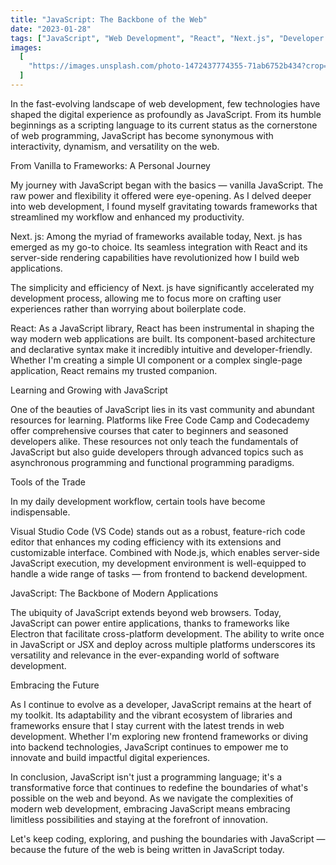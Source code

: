 ```yaml
---
title: "JavaScript: The Backbone of the Web"
date: "2023-01-28"
tags: ["JavaScript", "Web Development", "React", "Next.js", "Developer Tools"]
images:
  [
    "https://images.unsplash.com/photo-1472437774355-71ab6752b434?crop=entropy&cs=tinysrgb&fit=max&fm=jpg&ixid=M3wxMTc3M3wwfDF8c2VhcmNofDh8fGphdmFzY3JpcHR8ZW58MHx8fHwxNzE4ODQyMjQ0fDA&ixlib=rb-4.0.3&q=80&w=2000",
  ]
---
```

In the fast-evolving landscape of web development, few technologies have shaped the digital experience as profoundly as JavaScript. From its humble beginnings as a scripting language to its current status as the cornerstone of web programming, JavaScript has become synonymous with interactivity, dynamism, and versatility on the web.

From Vanilla to Frameworks: A Personal Journey

My journey with JavaScript began with the basics — vanilla JavaScript. The raw power and flexibility it offered were eye-opening. As I delved deeper into web development, I found myself gravitating towards frameworks that streamlined my workflow and enhanced my productivity.

Next. js: Among the myriad of frameworks available today, Next. js has emerged as my go-to choice. Its seamless integration with React and its server-side rendering capabilities have revolutionized how I build web applications.

The simplicity and efficiency of Next. js have significantly accelerated my development process, allowing me to focus more on crafting user experiences rather than worrying about boilerplate code.

React: As a JavaScript library, React has been instrumental in shaping the way modern web applications are built. Its component-based architecture and declarative syntax make it incredibly intuitive and developer-friendly. Whether I'm creating a simple UI component or a complex single-page application, React remains my trusted companion.

Learning and Growing with JavaScript

One of the beauties of JavaScript lies in its vast community and abundant resources for learning. Platforms like Free Code Camp and Codecademy offer comprehensive courses that cater to beginners and seasoned developers alike. These resources not only teach the fundamentals of JavaScript but also guide developers through advanced topics such as asynchronous programming and functional programming paradigms.

Tools of the Trade

In my daily development workflow, certain tools have become indispensable. 

Visual Studio Code (VS Code) stands out as a robust, feature-rich code editor that enhances my coding efficiency with its extensions and customizable interface. Combined with Node.js, which enables server-side JavaScript execution, my development environment is well-equipped to handle a wide range of tasks — from frontend to backend development.

JavaScript: The Backbone of Modern Applications

The ubiquity of JavaScript extends beyond web browsers. Today, JavaScript can power entire applications, thanks to frameworks like Electron that facilitate cross-platform development. The ability to write once in JavaScript or JSX and deploy across multiple platforms underscores its versatility and relevance in the ever-expanding world of software development.

Embracing the Future

As I continue to evolve as a developer, JavaScript remains at the heart of my toolkit. Its adaptability and the vibrant ecosystem of libraries and frameworks ensure that I stay current with the latest trends in web development. Whether I'm exploring new frontend frameworks or diving into backend technologies, JavaScript continues to empower me to innovate and build impactful digital experiences.

In conclusion, JavaScript isn't just a programming language; it's a transformative force that continues to redefine the boundaries of what's possible on the web and beyond. As we navigate the complexities of modern web development, embracing JavaScript means embracing limitless possibilities and staying at the forefront of innovation.

Let's keep coding, exploring, and pushing the boundaries with JavaScript — because the future of the web is being written in JavaScript today.